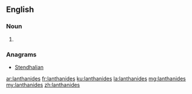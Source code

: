 ==English==

===Noun===
{{head|en|plural}}

# {{plural of|lanthanide|lang=en|nocat=1}}

===Anagrams===
* [[Stendhalian#English|Stendhalian]]

[[ar:lanthanides]]
[[fr:lanthanides]]
[[ku:lanthanides]]
[[la:lanthanides]]
[[mg:lanthanides]]
[[my:lanthanides]]
[[zh:lanthanides]]